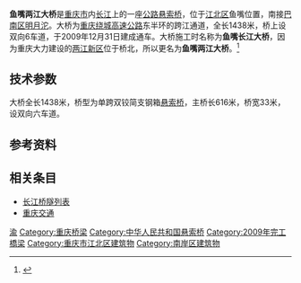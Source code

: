 {{Infobox_Bridge
|bridge_name=鱼嘴两江大桥
|image=Yuzui Yangtze River Bridge.JPG
|caption=
|official_name=鱼嘴两江大桥
|carries={{China Expwy Name|G5001}}
|crosses=[[长江|长江]] 
|locale={{CHN}}[[重庆市|重庆市]]
|maint=
|id=
|design=
|mainspan={{convert|616|m|ft|0|abbr=on}}
|length={{convert|1438|m|ft|0|abbr=on}}
|width={{convert|33|m|ft|0|abbr=on}}
|height=
|load=
|clearance=
|below=
|traffic=
|begin=2004年12月29日
|open=2009年12月31日
|closed=
|complete=
|toll=
|troll=
|map_cue=
|map_image=
|map_text=
|map_width=
|coordinates= {{Coord|29.608|106.776|dim:1000_scale:10000_region:CN_type:landmark_source:dewiki|display=inline,title}}
|lat=
|long=
}}

'''鱼嘴两江大桥'''是[[重庆市|重庆市]]内[[长江|长江]]上的一座[[公路|公路]][[悬索桥|悬索桥]]，位于[[江北区_(重庆市)|江北区]]鱼嘴位置，南接[[巴南区|巴南区]][[明月沱|明月沱]]。大桥为[[重庆绕城高速公路|重庆绕城高速公路]]东半环的跨江通道，全长1438米，桥上设双向6车道，于2009年12月31日建成通车。大桥施工时名称为'''鱼嘴长江大桥'''，因为重庆大力建设的[[两江新区|两江新区]]位于桥北，所以更名为'''鱼嘴两江大桥'''。<ref> {{Cite web|url=http://cqrbepaper.cqnews.net/cqrb/html/2010-08/29/content_1228622.htm/|title=鱼嘴两江大桥|author=|date=2010年8月29日|publisher=重庆日报电子报|language=中文|accessdate=|quote=}}{{dead link|date=2018年5月 |bot=InternetArchiveBot |fix-attempted=yes }}</ref>

== 技术参数 ==
大桥全长1438米，桥型为单跨双铰简支钢箱[[悬索桥|悬索桥]]，主桥长616米，桥宽33米，设双向六车道。

==参考资料==
<references/>

==相关条目==
* [[长江桥隧列表|长江桥隧列表]]
* [[重庆交通|重庆交通]]

{{Crossings navbox
|structure= [[长江桥隧列表|桥梁与隧道]]
|place= [[长江|长江]]
|bridge= 鱼嘴两江大桥
|bridge signs= {{China Expwy Name|G5001}}
|upstream= [[郭家沱长江大桥|郭家沱长江大桥]]（在建）
|upstream signs= 公路<br>[[重庆轨道交通8号线|重庆轨道交通8号线]]
|downstream= [[明月峡长江大桥|明月峡长江大桥]]
|downstream signs= {{中国铁路名|重庆铁路枢纽东环线}}
}}
{{重慶橋樑}}

[[Category:长江大桥|渝]]
[[Category:重庆桥梁|Category:重庆桥梁]]
[[Category:中华人民共和国悬索桥|Category:中华人民共和国悬索桥]]
[[Category:2009年完工橋梁|Category:2009年完工橋梁]]
[[Category:重庆市江北区建筑物|Category:重庆市江北区建筑物]]
[[Category:南岸区建筑物|Category:南岸区建筑物]]